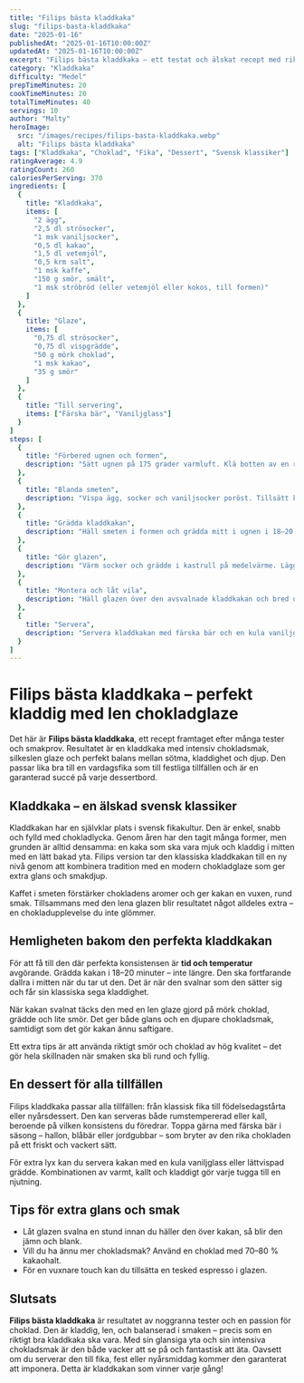 ```yaml
---
title: "Filips bästa kladdkaka"
slug: "filips-basta-kladdkaka"
date: "2025-01-16"
publishedAt: "2025-01-16T10:00:00Z"
updatedAt: "2025-01-16T10:00:00Z"
excerpt: "Filips bästa kladdkaka – ett testat och älskat recept med rik chokladsmak, len glaze och perfekt kladdig konsistens. Den ultimata svenska chokladdesserten!"
category: "Kladdkaka"
difficulty: "Medel"
prepTimeMinutes: 20
cookTimeMinutes: 20
totalTimeMinutes: 40
servings: 10
author: "Malty"
heroImage:
  src: "/images/recipes/filips-basta-kladdkaka.webp"
  alt: "Filips bästa kladdkaka"
tags: ["Kladdkaka", "Choklad", "Fika", "Dessert", "Svensk klassiker"]
ratingAverage: 4.9
ratingCount: 260
caloriesPerServing: 370
ingredients: [
  {
    title: "Kladdkaka",
    items: [
      "2 ägg",
      "2,5 dl strösocker",
      "1 msk vaniljsocker",
      "0,5 dl kakao",
      "1,5 dl vetemjöl",
      "0,5 krm salt",
      "1 msk kaffe",
      "150 g smör, smält",
      "1 msk ströbröd (eller vetemjöl eller kokos, till formen)"
    ]
  },
  {
    title: "Glaze",
    items: [
      "0,75 dl strösocker",
      "0,75 dl vispgrädde",
      "50 g mörk choklad",
      "1 msk kakao",
      "35 g smör"
    ]
  },
  {
    title: "Till servering",
    items: ["Färska bär", "Vaniljglass"]
  }
]
steps: [
  {
    title: "Förbered ugnen och formen",
    description: "Sätt ugnen på 175 grader varmluft. Klä botten av en rund form (22 cm) med bakplåtspapper och smörj samt bröa formen lätt."
  },
  {
    title: "Blanda smeten",
    description: "Vispa ägg, socker och vaniljsocker poröst. Tillsätt kakao, mjöl, salt och kaffe. Vispa till en jämn smet. Häll i det smälta smöret och rör om."
  },
  {
    title: "Grädda kladdkakan",
    description: "Häll smeten i formen och grädda mitt i ugnen i 18–20 minuter. Kakan ska fortfarande vara kladdig i mitten. Låt svalna något."
  },
  {
    title: "Gör glazen",
    description: "Värm socker och grädde i kastrull på medelvärme. Lägg i chokladen och rör tills den smält. Tillsätt kakao och rör slätt. Klicka i smöret och rör tills allt blandats ordentligt."
  },
  {
    title: "Montera och låt vila",
    description: "Häll glazen över den avsvalnade kladdkakan och bred ut den jämnt. Låt stå i kylskåp minst 1 timme innan servering."
  },
  {
    title: "Servera",
    description: "Servera kladdkakan med färska bär och en kula vaniljglass för en komplett dessert."
  }
]
---
```


# Filips bästa kladdkaka – perfekt kladdig med len chokladglaze

Det här är **Filips bästa kladdkaka**, ett recept framtaget efter många tester och smakprov. Resultatet är en kladdkaka med intensiv chokladsmak, silkeslen glaze och perfekt balans mellan sötma, kladdighet och djup. Den passar lika bra till en vardagsfika som till festliga tillfällen och är en garanterad succé på varje dessertbord.

## Kladdkaka – en älskad svensk klassiker

Kladdkakan har en självklar plats i svensk fikakultur. Den är enkel, snabb och fylld med chokladlycka. Genom åren har den tagit många former, men grunden är alltid densamma: en kaka som ska vara mjuk och kladdig i mitten med en lätt bakad yta. Filips version tar den klassiska kladdkakan till en ny nivå genom att kombinera tradition med en modern chokladglaze som ger extra glans och smakdjup.

Kaffet i smeten förstärker chokladens aromer och ger kakan en vuxen, rund smak. Tillsammans med den lena glazen blir resultatet något alldeles extra – en chokladupplevelse du inte glömmer.

## Hemligheten bakom den perfekta kladdkakan

För att få till den där perfekta konsistensen är **tid och temperatur** avgörande. Grädda kakan i 18–20 minuter – inte längre. Den ska fortfarande dallra i mitten när du tar ut den. Det är när den svalnar som den sätter sig och får sin klassiska sega kladdighet.  

När kakan svalnat täcks den med en len glaze gjord på mörk choklad, grädde och lite smör. Det ger både glans och en djupare chokladsmak, samtidigt som det gör kakan ännu saftigare.

Ett extra tips är att använda riktigt smör och choklad av hög kvalitet – det gör hela skillnaden när smaken ska bli rund och fyllig.

## En dessert för alla tillfällen

Filips kladdkaka passar alla tillfällen: från klassisk fika till födelsedagstårta eller nyårsdessert. Den kan serveras både rumstempererad eller kall, beroende på vilken konsistens du föredrar. Toppa gärna med färska bär i säsong – hallon, blåbär eller jordgubbar – som bryter av den rika chokladen på ett friskt och vackert sätt.

För extra lyx kan du servera kakan med en kula vaniljglass eller lättvispad grädde. Kombinationen av varmt, kallt och kladdigt gör varje tugga till en njutning.

## Tips för extra glans och smak

- Låt glazen svalna en stund innan du häller den över kakan, så blir den jämn och blank.  
- Vill du ha ännu mer chokladsmak? Använd en choklad med 70–80 % kakaohalt.  
- För en vuxnare touch kan du tillsätta en tesked espresso i glazen.  

## Slutsats

**Filips bästa kladdkaka** är resultatet av noggranna tester och en passion för choklad. Den är kladdig, len, och balanserad i smaken – precis som en riktigt bra kladdkaka ska vara. Med sin glansiga yta och sin intensiva chokladsmak är den både vacker att se på och fantastisk att äta. Oavsett om du serverar den till fika, fest eller nyårsmiddag kommer den garanterat att imponera. Detta är kladdkakan som vinner varje gång!

